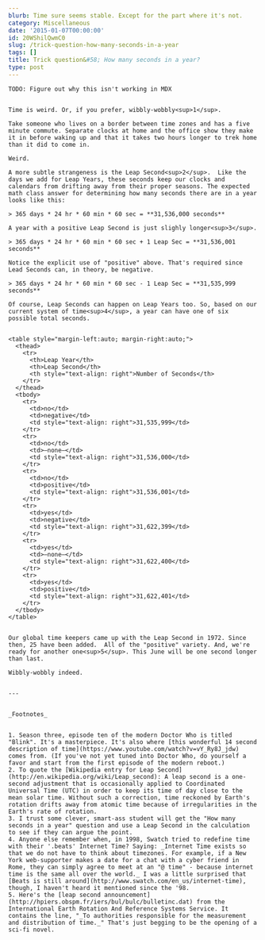 ```yaml
---
blurb: Time sure seems stable. Except for the part where it's not.
category: Miscellaneous
date: '2015-01-07T00:00:00'
id: 20WShilQwmC0
slug: /trick-question-how-many-seconds-in-a-year
tags: []
title: Trick question&#58; How many seconds in a year?
type: post
---
```


```
TODO: Figure out why this isn't working in MDX


Time is weird. Or, if you prefer, wibbly-wobbly<sup>1</sup>. 

Take someone who lives on a border between time zones and has a five minute commute. Separate clocks at home and the office show they make it in before waking up and that it takes two hours longer to trek home than it did to come in.

Weird. 

A more subtle strangeness is the Leap Second<sup>2</sup>.  Like the days we add for Leap Years, these seconds keep our clocks and calendars from drifting away from their proper seasons. The expected math class answer for determining how many seconds there are in a year looks like this:

> 365 days * 24 hr * 60 min * 60 sec = **31,536,000 seconds**

A year with a positive Leap Second is just slighly longer<sup>3</sup>.

> 365 days * 24 hr * 60 min * 60 sec + 1 Leap Sec = **31,536,001 seconds**
    
Notice the explicit use of "positive" above. That's required since Lead Seconds can, in theory, be negative. 

> 365 days * 24 hr * 60 min * 60 sec - 1 Leap Sec = **31,535,999 seconds**

Of course, Leap Seconds can happen on Leap Years too. So, based on our current system of time<sup>4</sup>, a year can have one of six possible total seconds.


<table style="margin-left:auto; margin-right:auto;">
  <thead>
    <tr>
      <th>Leap Year</th>
      <th>Leap Second</th>
      <th style="text-align: right">Number of Seconds</th>
    </tr>
  </thead>
  <tbody>
    <tr>
      <td>no</td>
      <td>negative</td>
      <td style="text-align: right">31,535,999</td>
    </tr>
    <tr>
      <td>no</td>
      <td>–none–</td>
      <td style="text-align: right">31,536,000</td>
    </tr>
    <tr>
      <td>no</td>
      <td>positive</td>
      <td style="text-align: right">31,536,001</td>
    </tr>
    <tr>
      <td>yes</td>
      <td>negative</td>
      <td style="text-align: right">31,622,399</td>
    </tr>
    <tr>
      <td>yes</td>
      <td>–none–</td>
      <td style="text-align: right">31,622,400</td>
    </tr>
    <tr>
      <td>yes</td>
      <td>positive</td>
      <td style="text-align: right">31,622,401</td>
    </tr>
  </tbody>
</table>


Our global time keepers came up with the Leap Second in 1972. Since then, 25 have been added.  All of the "positive" variety. And, we're ready for another one<sup>5</sup>. This June will be one second longer than last. 

Wibbly-wobbly indeed.


---


_Footnotes_


1. Season three, episode ten of the modern Doctor Who is titled "Blink". It's a masterpiece. It's also where [this wonderful 14 second description of time](https://www.youtube.com/watch?v=vY_Ry8J_jdw) comes from. (If you've not yet tuned into Doctor Who, do yourself a favor and start from the first episode of the modern reboot.)
2. To quote the [Wikipedia entry for Leap Second](http://en.wikipedia.org/wiki/Leap_second): A leap second is a one-second adjustment that is occasionally applied to Coordinated Universal Time (UTC) in order to keep its time of day close to the mean solar time. Without such a correction, time reckoned by Earth's rotation drifts away from atomic time because of irregularities in the Earth's rate of rotation.
3. I trust some clever, smart-ass student will get the "How many seconds in a year" question and use a Leap Second in the calculation to see if they can argue the point.
4. Anyone else remember when, in 1998, Swatch tried to redefine time with their '.beats' Internet Time? Saying: _Internet Time exists so that we do not have to think about timezones. For example, if a New York web-supporter makes a date for a chat with a cyber friend in Rome, they can simply agree to meet at an "@ time" - because internet time is the same all over the world._ I was a little surprised that [Beats is still around](http://www.swatch.com/en_us/internet-time), though, I haven't heard it mentioned since the '98. 
5. Here's the [leap second announcement](http://hpiers.obspm.fr/iers/bul/bulc/bulletinc.dat) from the International Earth Rotation And Reference Systems Service. It contains the line, "_To authorities responsible for the measurement and distribution of time._" That's just begging to be the opening of a sci-fi novel.
```